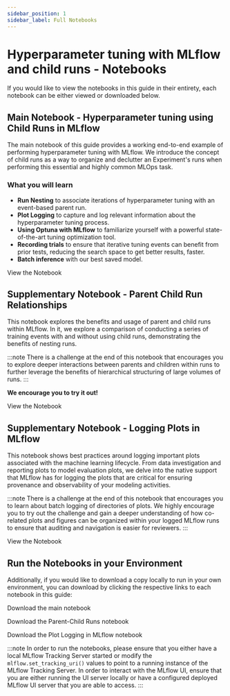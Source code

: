 ```yaml
---
sidebar_position: 1
sidebar_label: Full Notebooks
---
```



# Hyperparameter tuning with MLflow and child runs - Notebooks

If you would like to view the notebooks in this guide in their entirety, each notebook can be either viewed or downloaded below.

## Main Notebook - Hyperparameter tuning using Child Runs in MLflow

The main notebook of this guide provides a working end-to-end example of performing hyperparameter tuning
with MLflow. We introduce the concept of child runs as a way to organize and declutter an Experiment's runs
when performing this essential and highly common MLOps task.

### What you will learn

- **Run Nesting** to associate iterations of hyperparameter tuning with an event-based parent run.
- **Plot Logging** to capture and log relevant information about the hyperparameter tuning process.
- **Using Optuna with MLflow** to familiarize yourself with a powerful state-of-the-art tuning optimization tool.
- **Recording trials** to ensure that iterative tuning events can benefit from prior tests, reducing the search space to get better results, faster.
- **Batch inference** with our best saved model.

<Link className="button button--primary" to="hyperparameter-tuning-with-child-runs">
  <span>View the Notebook</span>
</Link>

## Supplementary Notebook - Parent Child Run Relationships

This notebook explores the benefits and usage of parent and child runs within MLflow. In it, we explore
a comparison of conducting a series of training events with and without using child runs, demonstrating the
benefits of nesting runs.

:::note
There is a challenge at the end of this notebook that encourages you to explore deeper interactions between
parents and children within runs to further leverage the benefits of hierarchical structuring of large volumes of runs.
:::

**We encourage you to try it out!**

<Link className="button button--primary" to="parent-child-runs">
  <span>View the Notebook</span>
</Link>

## Supplementary Notebook - Logging Plots in MLflow

This notebook shows best practices around logging important plots associated with the machine learning lifecycle.
From data investigation and reporting plots to model evaluation plots, we delve into the native support that MLflow has
for logging the plots that are critical for ensuring provenance and observability of your modeling activities.

:::note
There is a challenge at the end of this notebook that encourages you to learn about batch logging of directories of plots.
We highly encourage you to try out the challenge and gain a deeper understanding of how co-related plots and figures can be
organized within your logged MLflow runs to ensure that auditing and navigation is easier for reviewers.
:::

<Link className="button button--primary" to="logging-plots-in-mlflow">
  <span>View the Notebook</span>
</Link>

## Run the Notebooks in your Environment

Additionally, if you would like to download a copy locally to run in your own environment, you can download by
clicking the respective links to each notebook in this guide:

<p>
  <NotebookDownloadButton href="https://raw.githubusercontent.com/mlflow/mlflow/master/docs/docs/ml/traditional-ml/tutorials/hyperparameter-tuning/notebooks/hyperparameter-tuning-with-child-runs.ipynb">Download the main notebook</NotebookDownloadButton>
</p>
<p>
  <NotebookDownloadButton href="https://raw.githubusercontent.com/mlflow/mlflow/master/docs/docs/ml/traditional-ml/tutorials/hyperparameter-tuning/notebooks/parent-child-runs.ipynb">Download the Parent-Child Runs notebook</NotebookDownloadButton>
</p>
<p>
  <NotebookDownloadButton href="https://raw.githubusercontent.com/mlflow/mlflow/master/docs/docs/ml/traditional-ml/tutorials/hyperparameter-tuning/notebooks/logging-plots-in-mlflow.ipynb">Download the Plot Logging in MLflow notebook</NotebookDownloadButton>
</p>

:::note
In order to run the notebooks, please ensure that you either have a local MLflow Tracking Server started or modify the
`mlflow.set_tracking_uri()` values to point to a running instance of the MLflow Tracking Server. In order to interact with
the MLflow UI, ensure that you are either running the UI server locally or have a configured deployed MLflow UI server that
you are able to access.
:::
